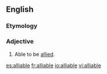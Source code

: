 ==English==

===Etymology===
{{suffix|ally|able|lang=en}}

===Adjective===
{{en-adj}}
# Able to be [[allied]].

[[es:alliable]]
[[fr:alliable]]
[[io:alliable]]
[[vi:alliable]]